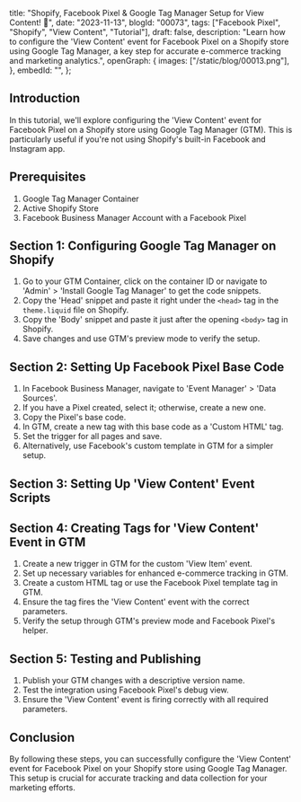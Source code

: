  title:
  "Shopify, Facebook Pixel & Google Tag Manager Setup for View Content! 🚀",
 date: "2023-11-13",
 blogId: "00073",
 tags: ["Facebook Pixel", "Shopify", "View Content", "Tutorial"],
 draft: false,
 description:
  "Learn how to configure the 'View Content' event for Facebook Pixel on a Shopify store using Google Tag Manager, a key step for accurate e-commerce tracking and marketing analytics.",
 openGraph: {
  images: ["/static/blog/00013.png"],
 },
 embedId: "",
};

<BlogHeader metadata={metadata} />

## Introduction

In this tutorial, we'll explore configuring the 'View Content' event for Facebook Pixel on a Shopify store using Google Tag Manager (GTM). This is particularly useful if you're not using Shopify's built-in Facebook and Instagram app.

<YoutubeEmbed embedId={metadata.embedId} />

## Prerequisites

1. Google Tag Manager Container
2. Active Shopify Store
3. Facebook Business Manager Account with a Facebook Pixel

## Section 1: Configuring Google Tag Manager on Shopify

1. Go to your GTM Container, click on the container ID or navigate to 'Admin' > 'Install Google Tag Manager' to get the code snippets.
2. Copy the 'Head' snippet and paste it right under the `<head>` tag in the `theme.liquid` file on Shopify.
3. Copy the 'Body' snippet and paste it just after the opening `<body>` tag in Shopify.
4. Save changes and use GTM's preview mode to verify the setup.

## Section 2: Setting Up Facebook Pixel Base Code

1. In Facebook Business Manager, navigate to 'Event Manager' > 'Data Sources'.
2. If you have a Pixel created, select it; otherwise, create a new one.
3. Copy the Pixel's base code.
4. In GTM, create a new tag with this base code as a 'Custom HTML' tag.
5. Set the trigger for all pages and save.
6. Alternatively, use Facebook's custom template in GTM for a simpler setup.

## Section 3: Setting Up 'View Content' Event Scripts

<ViewItem />

## Section 4: Creating Tags for 'View Content' Event in GTM

1. Create a new trigger in GTM for the custom 'View Item' event.
2. Set up necessary variables for enhanced e-commerce tracking in GTM.
3. Create a custom HTML tag or use the Facebook Pixel template tag in GTM.
4. Ensure the tag fires the 'View Content' event with the correct parameters.
5. Verify the setup through GTM's preview mode and Facebook Pixel's helper.

## Section 5: Testing and Publishing

1. Publish your GTM changes with a descriptive version name.
2. Test the integration using Facebook Pixel's debug view.
3. Ensure the 'View Content' event is firing correctly with all required parameters.

## Conclusion

By following these steps, you can successfully configure the 'View Content' event for Facebook Pixel on your Shopify store using Google Tag Manager. This setup is crucial for accurate tracking and data collection for your marketing efforts.

<GiscusComments />
